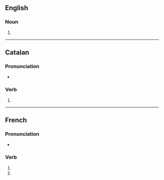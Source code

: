 {{also|gambadés}}

==English==

===Noun===
{{head|en|noun plural form}}

# {{plural of|gambade|lang=en}}

----

==Catalan==

===Pronunciation===
* {{ca-IPA}}

===Verb===
{{head|ca|past participle|g=f-p}}

# {{ca-verb form of|g=fpl|m=ptc|t=past|gambar}}

----

==French==

===Pronunciation===
* {{homophones|lang=fr|gambade|gambadent}}

===Verb===
{{head|fr|verb form}}

# {{inflection of|gambader||2|s|pres|indc|lang=fr}}
# {{inflection of|gambader||2|s|pres|subj|lang=fr}}